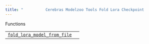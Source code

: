 ```yaml
---
title: "          Cerebras Modelzoo Tools Fold Lora Checkpoint         "
---
```

  
Functions

|     |     |
| --- | --- |  
| [`fold_lora_model_from_file`](cerebras.modelzoo.tools.fold_lora_checkpoint.fold_lora_model_from_file.html#cerebras.modelzoo.tools.fold_lora_checkpoint.fold_lora_model_from_file "cerebras.modelzoo.tools.fold_lora_checkpoint.fold_lora_model_from_file") |     |